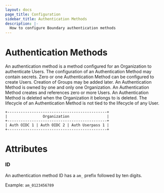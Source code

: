 ```yaml
---
layout: docs
page_title: Configuration
sidebar_title: Authentication Methods
description: |-
  How to configure Boundary authentication methods
---
```


# Authentication Methods

An authentication method is a method configured for an Organization to authenticate Users. The configuration of an Authentication Method may contain secrets. Zero or one Authentication Method can be configured to create Users. Creation of Groups may be added later. An Authentication Method is owned by one and only one Organization. An Authentication Method creates and references zero or more Users. An Authentication Method is deleted when the Organization it belongs to is deleted. The lifecycle of an Authentication Method is not tied to the lifecycle of any User.

```shell-session
+---------------------------------------------+
|                Organization                 |
+---------------------------------------------+
| Auth OIDC 1 | Auth OIDC 2 | Auth Userpass 1 |
+---------------------------------------------+
```

# Attributes

### ID

An authentication method ID has a `am_` prefix followed by ten digits.

Example: `am_0123456789`
